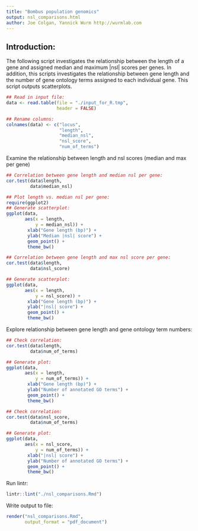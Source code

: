 ```yaml
---
title: "Bombus population genomics"
output: nsl_comparisons.html
author: Joe Colgan, Yannick Wurm http://wurmlab.com
---
```


## Introduction:
The following script investigates the relationship between the length of a gene and assigned median and maximum |nsl| scores per genes. In addition, this scripts investigates the relationship between gene length and the number of gene ontology terms assigned to each individual gene.
This script outputs scatterplots.

```r
## Read in input file:
data <- read.table(file = "./input_for_R.tmp", 
                   header = FALSE)

## Rename columns:
colnames(data) <- c("locus",
                    "length",
                    "median_nsl",
                    "nsl_score",
                    "num_of_terms")
```

Examine the relationship between length and nsl scores (median and max per gene)

```r
## Correlation between gene length and median nsl per gene:
cor.test(data$length,
         data$median_nsl)

## Plot length vs. median nsl per gene:
require(ggplot2)
## Generate scatterplot:
ggplot(data,
       aes(x = length,
           y = median_nsl)) +
        xlab("Gene length (bp)") +
        ylab("Median |nsl| score") +
        geom_point() +
        theme_bw()

## Correlation between gene length and max nsl score per gene:
cor.test(data$length,
         data$nsl_score)

## Generate scatterplot:
ggplot(data,
       aes(x = length,
           y = nsl_score)) +
        xlab("Gene length (bp)") +
        ylab("|nsl| score") +
        geom_point() +
        theme_bw()
```

Explore relationship between gene length and gene ontology term numbers:

```r
## Check correlation:
cor.test(data$length,
         data$num_of_terms)

## Generate plot:
ggplot(data,
       aes(x = length,
           y = num_of_terms)) +
        xlab("Gene length (bp)") +
        ylab("Number of annotated GO terms") +
        geom_point() +
        theme_bw()
```
```r
## Check correlation:
cor.test(data$nsl_score,
         data$num_of_terms)

## Generate plot:
ggplot(data,
       aes(x = nsl_score,
           y = num_of_terms)) +
        xlab("|nsl| score") +
        ylab("Number of annotated GO terms") +
        geom_point() +
        theme_bw()
```
Run lintr:
```r
lintr::lint("./nsl_comparisons.Rmd")
```
Write output to file:

```r
render("nsl_comparisons.Rmd",
       output_format = "pdf_document")
```


